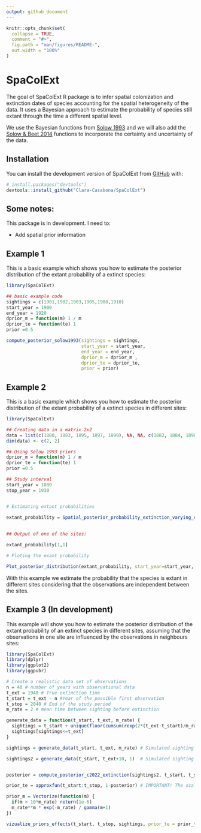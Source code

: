 ```yaml
---
output: github_document
---
```


<!-- README.md is generated from README.Rmd. Please edit that file -->

```r
knitr::opts_chunk$set(
  collapse = TRUE,
  comment = "#>",
  fig.path = "man/figures/README-",
  out.width = "100%"
)
```

# SpaColExt

<!-- badges: start -->
<!-- badges: end -->

The goal of SpaColExt R package is to infer spatial colonization and extinction dates of species accounting for the spatial heterogeneity of the data. It uses a Bayesian approach to estimate the probability of species still extant through the time a different spatial level.

We use the Bayesian functions from [Solow 1993](https://www.jstor.org/stable/1940821?seq=1) and we will also add the  [Solow & Beet 2014](https://www.researchgate.net/publication/262387815_On_Uncertain_Sightings_and_Inference_about_Extinction) functions to incorporate the certainty and uncertainty of the data. 


## Installation

You can install the development version of SpaColExt from [GitHub](https://github.com/) with:

``` r
# install.packages("devtools")
devtools::install_github("Clara-Casabona/SpaColExt")
```

## Some notes:

This package is in development. I need to:

- Add spatial prior information

## Example 1 
 
This is a basic example which shows you how to estimate the posterior distribution of the extant probability of a extinct species:

```r
library(SpaColExt)

## basic example code
sightings = c(1901,1902,1903,1905,1908,1910)
start_year = 1900
end_year = 1920
dprior_m = function(m) 1 / m
dprior_te = function(te) 1
prior =0.5

compute_posterior_solow1993(sightings = sightings, 
                            start_year = start_year,
                            end_year = end_year, 
                            dprior_m = dprior_m ,
                            dprior_te = dprior_te,
                            prior = prior)
```


## Example 2 
 
This is a basic example which shows you how to estimate the posterior distribution of the extant probability of a extinct species in different sites:

```r
library(SpaColExt)

## Creating data in a matrix 2x2
data = list(c(1880, 1883, 1895, 1897, 1899), NA, NA, c(1882, 1884, 1896, 1898))
dim(data) <- c(2, 2)

## Using Solow 1993 priors
dprior_m = function(m) 1 / m
dprior_te = function(te) 1
prior =0.5

## Study interval
start_year = 1880
stop_year = 1930


# Estimating extant probabilities

extant_probability = Spatial_posterior_probability_extinction_varying_end_year(data, 
                                                                               start_year=start_year,
                                                                               stop_year=stop_year)
## Output of one of the sites:

extant_probability[1,1]

# Ploting the exant probability

Plot_posterior_distribution(extant_probability, start_year=start_year, stop_year=stop_year)
```


With this example we estimate the probability that the species is extant in different sites considering that the observations are independent between the sites.

## Example 3  (In development)

This  example will show you how to estimate the posterior distribution of the extant probability of an extinct species in different sites, assuming that the observations in one site are influenced by the  observations in neighbours sites:

```r
library(SpaColExt)
library(dplyr)
library(ggplot2)
library(ggpubr)

# Create a realistic data set of observations 
n = 40 # number of years with observational data
t_ext = 1940 # True extinction time
t_start = t_ext - n #Year of the possible first observation
t_stop = 2040 # End of the study period
m_rate = 2 # mean time between sighting before extinction

generate_data = function(t_start, t_ext, m_rate) {
  sightings = t_start + unique(floor(cumsum(rexp(2*(t_ext-t_start)/m_rate, 1/m_rate))))
  sightings[sightings<=t_ext]
}

sightings = generate_data(t_start, t_ext, m_rate) # Simulated sighting used to predict extinction in a specific place

sightings2 = generate_data(t_start, t_ext+10, 1)  # Simulated sighting list to estimate the first posterior distribution of extinction date 


posterior = compute_posterior_c2022_extinction(sightings2, t_start, t_stop)

prior_te = approxfun(t_start:t_stop, 1-posterior) # IMPORTANT! The scaling still in progress! This might be modified in the next weeks. 

prior_m = Vectorize(function(m) {
  if(m > 10*m_rate) return(1e-6)
  m_rate**m * exp(-m_rate) / gamma(m+1)
})

vizualize_priors_effects(t_start, t_stop, sightings, prior_te = prior_te, prior_m = prior_m)


```



